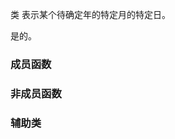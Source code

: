 {{cpp/chrono/title|month_day}}
{{cpp/chrono/month_day/navbar}}
{{ddcl|header=chrono|since=c++20|
class month_day;
}}

类 {{tt|month_day}} 表示某个待确定年的特定月的特定日。

{{tt|month_day}} 是{{named req|TriviallyCopyable}}的{{named req|StandardLayoutType}}。

===成员函数===
{{dsc begin}}
{{dsc inc|cpp/chrono/month_day/dsc constructor}}
{{dsc inc|cpp/chrono/month_day/dsc accessors}}
{{dsc inc|cpp/chrono/month_day/dsc ok}}
{{dsc end}}

===非成员函数===
{{dsc begin}}
{{dsc inc|cpp/chrono/month_day/dsc operator cmp}}
{{dsc inc|cpp/chrono/month_day/dsc operator ltlt}}
{{dsc inc|cpp/chrono/month_day/dsc from_stream}}
{{dsc end}}

===辅助类===
{{dsc begin}}
{{dsc inc|cpp/chrono/dsc formatter|month_day}}
{{dsc hash|cpp/chrono/month_day|nested=true|notes={{mark c++26}}}}
{{dsc end}}

{{langlinks|en|ja|ru}}